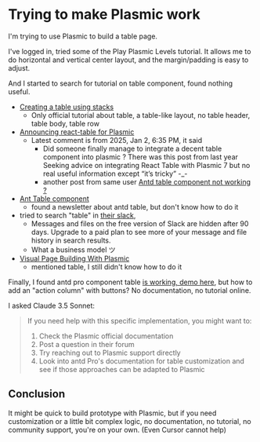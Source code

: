 # Trying to make Plasmic work

I'm trying to use Plasmic to build a table page.

I've logged in, tried some of the Play Plasmic Levels tutorial. It allows me to do horizontal and vertical center layout, and the margin/padding is easy to adjust.

And I started to search for tutorial on table component, found nothing useful.

- [Creating a table using stacks](https://docs.plasmic.app/learn/tables-using-stacks/)
  - Only official tutorial about table, a table-like layout, no table header, table body, table row
- [Announcing react-table for Plasmic](https://forum.plasmic.app/t/announcing-react-table-for-plasmic/685/9)
  - Latest comment is from 2025, Jan 2, 6:35 PM, it said
    - Did someone finally manage to integrate a decent table component into plasmic ? There was this post from last year Seeking advice on integrating React Table with Plasmic 7 but no real useful information except “it’s tricky” -_-
    - another post from same user [Antd table component not working ?](https://forum.plasmic.app/t/antd-table-component-not-working/9636)
- [Ant Table component](https://plasmic.substack.com/p/new-insert-panel-simpler-dragdrop)
  - found a newsletter about antd table, but don't know how to do it
- tried to search "table" in [their slack](https://app.slack.com/client/T0128PVP932/C0128PVPESU),
  - Messages and files on the free version of Slack are hidden after 90 days. Upgrade to a paid plan to see more of your message and file history in search results.
  - What a business model ツ
- [ Visual Page Building With Plasmic ](https://youtu.be/YMh25LhvsL0?t=4487)
  - mentioned table, I still didn't know how to do it

Finally, I found antd pro component table [is working, demo here](https://studio.plasmic.app/projects/jzk6ZXsk8sdHLEuMKoVGhH/preview-full/products), but how to add an "action column" with buttons? No documentation, no tutorial online.

I asked Claude 3.5 Sonnet:

> If you need help with this specific implementation, you might want to:
> 1. Check the Plasmic official documentation
> 2. Post a question in their forum
> 3. Try reaching out to Plasmic support directly
> 4. Look into antd Pro's documentation for table customization and see if those approaches can be adapted to Plasmic

## Conclusion

It might be quick to build prototype with Plasmic, but if you need customization or a little bit complex logic, no documentation, no tutorial, no community support, you're on your own. (Even Cursor cannot help)

